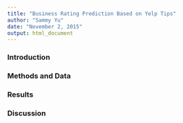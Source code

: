 ```yaml
---
title: "Business Rating Prediction Based on Yelp Tips"
author: "Sammy Yu"
date: "November 2, 2015"
output: html_document
---
```


### Introduction



### Methods and Data



### Results



### Discussion

